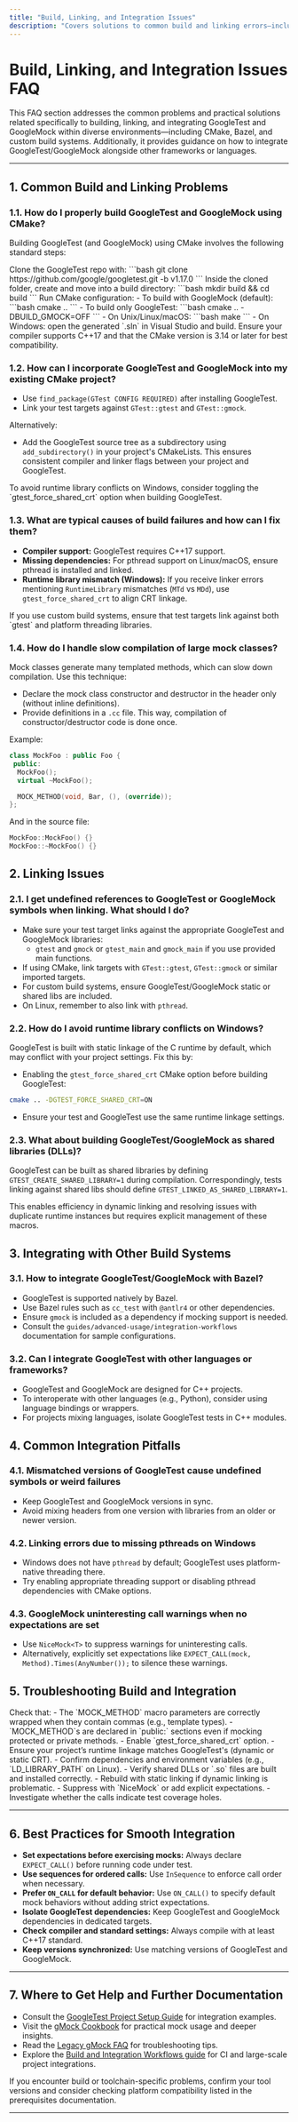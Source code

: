 ```yaml
---
title: "Build, Linking, and Integration Issues"
description: "Covers solutions to common build and linking errors—including CMake, Bazel, and custom build systems—as well as advice on integrating GoogleTest/GoogleMock with other frameworks or languages."
---
```


# Build, Linking, and Integration Issues FAQ

This FAQ section addresses the common problems and practical solutions related specifically to building, linking, and integrating GoogleTest and GoogleMock within diverse environments—including CMake, Bazel, and custom build systems. Additionally, it provides guidance on how to integrate GoogleTest/GoogleMock alongside other frameworks or languages.

---

## 1. Common Build and Linking Problems

### 1.1. How do I properly build GoogleTest and GoogleMock using CMake?

Building GoogleTest (and GoogleMock) using CMake involves the following standard steps:

<Steps>
<Step title="Clone the repository">
Clone the GoogleTest repo with:
```bash
git clone https://github.com/google/googletest.git -b v1.17.0
```
</Step>
<Step title="Create a build directory">
Inside the cloned folder, create and move into a build directory:
```bash
mkdir build && cd build
```
</Step>
<Step title="Configure the build">
Run CMake configuration:
- To build with GoogleMock (default):
```bash
cmake ..
```
- To build only GoogleTest:
```bash
cmake .. -DBUILD_GMOCK=OFF
```
</Step>
<Step title="Build with make or your platform's build tool">
- On Unix/Linux/macOS:
```bash
make
```
- On Windows: open the generated `.sln` in Visual Studio and build.
</Step>
</Steps>

<Note>
Ensure your compiler supports C++17 and that the CMake version is 3.14 or later for best compatibility.
</Note>

### 1.2. How can I incorporate GoogleTest and GoogleMock into my existing CMake project?

- Use `find_package(GTest CONFIG REQUIRED)` after installing GoogleTest.
- Link your test targets against `GTest::gtest` and `GTest::gmock`.

Alternatively:
- Add the GoogleTest source tree as a subdirectory using `add_subdirectory()` in your project's CMakeLists.
  This ensures consistent compiler and linker flags between your project and GoogleTest.

<Tip>
To avoid runtime library conflicts on Windows, consider toggling the `gtest_force_shared_crt` option when building GoogleTest.
</Tip>

### 1.3. What are typical causes of build failures and how can I fix them?

- **Compiler support:** GoogleTest requires C++17 support.
- **Missing dependencies:** For pthread support on Linux/macOS, ensure pthread is installed and linked.
- **Runtime library mismatch (Windows):** If you receive linker errors mentioning `RuntimeLibrary` mismatches (`MTd` vs `MDd`), use `gtest_force_shared_crt` to align CRT linkage.

<Warning>
If you use custom build systems, ensure that test targets link against both `gtest` and platform threading libraries.
</Warning>

### 1.4. How do I handle slow compilation of large mock classes?

Mock classes generate many templated methods, which can slow down compilation. Use this technique:

- Declare the mock class constructor and destructor in the header only (without inline definitions).
- Provide definitions in a `.cc` file. This way, compilation of constructor/destructor code is done once.

Example:
```cpp
class MockFoo : public Foo {
 public:
  MockFoo();
  virtual ~MockFoo();

  MOCK_METHOD(void, Bar, (), (override));
};
```

And in the source file:
```cpp
MockFoo::MockFoo() {}
MockFoo::~MockFoo() {}
```

## 2. Linking Issues

### 2.1. I get undefined references to GoogleTest or GoogleMock symbols when linking. What should I do?

- Make sure your test target links against the appropriate GoogleTest and GoogleMock libraries:
  - `gtest` and `gmock` or `gtest_main` and `gmock_main` if you use provided main functions.
- If using CMake, link targets with `GTest::gtest`, `GTest::gmock` or similar imported targets.
- For custom build systems, ensure GoogleTest/GoogleMock static or shared libs are included.
- On Linux, remember to also link with `pthread`.

### 2.2. How do I avoid runtime library conflicts on Windows?

GoogleTest is built with static linkage of the C runtime by default, which may conflict with your project settings. Fix this by:

- Enabling the `gtest_force_shared_crt` CMake option before building GoogleTest:

```bash
cmake .. -DGTEST_FORCE_SHARED_CRT=ON
```

- Ensure your test and GoogleTest use the same runtime linkage settings.

### 2.3. What about building GoogleTest/GoogleMock as shared libraries (DLLs)?

GoogleTest can be built as shared libraries by defining `GTEST_CREATE_SHARED_LIBRARY=1` during compilation. Correspondingly, tests linking against shared libs should define `GTEST_LINKED_AS_SHARED_LIBRARY=1`.

<Note>
This enables efficiency in dynamic linking and resolving issues with duplicate runtime instances but requires explicit management of these macros.
</Note>

## 3. Integrating with Other Build Systems

### 3.1. How to integrate GoogleTest/GoogleMock with Bazel?

- GoogleTest is supported natively by Bazel.
- Use Bazel rules such as `cc_test` with `@antlr4` or other dependencies.
- Ensure `gmock` is included as a dependency if mocking support is needed.
- Consult the `guides/advanced-usage/integration-workflows` documentation for sample configurations.

### 3.2. Can I integrate GoogleTest with other languages or frameworks?

- GoogleTest and GoogleMock are designed for C++ projects.
- To interoperate with other languages (e.g., Python), consider using language bindings or wrappers.
- For projects mixing languages, isolate GoogleTest tests in C++ modules.

## 4. Common Integration Pitfalls

### 4.1. Mismatched versions of GoogleTest cause undefined symbols or weird failures

- Keep GoogleTest and GoogleMock versions in sync.
- Avoid mixing headers from one version with libraries from an older or newer version.

### 4.2. Linking errors due to missing pthreads on Windows

- Windows does not have `pthread` by default; GoogleTest uses platform-native threading there.
- Try enabling appropriate threading support or disabling pthread dependencies with CMake options.

### 4.3. GoogleMock uninteresting call warnings when no expectations are set

- Use `NiceMock<T>` to suppress warnings for uninteresting calls.
- Alternatively, explicitly set expectations like `EXPECT_CALL(mock, Method).Times(AnyNumber());` to silence these warnings.

## 5. Troubleshooting Build and Integration

<AccordionGroup title="Troubleshooting Scenarios">
<Accordion title="Build Fails with Compiler Errors Related to MOCK_METHOD">
Check that:
- The `MOCK_METHOD` macro parameters are correctly wrapped when they contain commas (e.g., template types).
- `MOCK_METHOD`s are declared in `public:` sections even if mocking protected or private methods.
</Accordion>
<Accordion title="Linker Errors on Windows about CRT Mismatch">
- Enable `gtest_force_shared_crt` option.
- Ensure your project’s runtime linkage matches GoogleTest's (dynamic or static CRT).
</Accordion>
<Accordion title="Test Executable Fails to Run or Load Shared Libraries">
- Confirm dependencies and environment variables (e.g., `LD_LIBRARY_PATH` on Linux).
- Verify shared DLLs or `.so` files are built and installed correctly.
- Rebuild with static linking if dynamic linking is problematic.
</Accordion>
<Accordion title="Uninteresting Call Warnings during Tests">
- Suppress with `NiceMock` or add explicit expectations.
- Investigate whether the calls indicate test coverage holes.
</Accordion>
</AccordionGroup>

---

## 6. Best Practices for Smooth Integration

- **Set expectations before exercising mocks:** Always declare `EXPECT_CALL()` before running code under test.
- **Use sequences for ordered calls:** Use `InSequence` to enforce call order when necessary.
- **Prefer `ON_CALL` for default behavior:** Use `ON_CALL()` to specify default mock behaviors without adding strict expectations.
- **Isolate GoogleTest dependencies:** Keep GoogleTest and GoogleMock dependencies in dedicated targets.
- **Check compiler and standard settings:** Always compile with at least C++17 standard.
- **Keep versions synchronized:** Use matching versions of GoogleTest and GoogleMock.

---

## 7. Where to Get Help and Further Documentation

- Consult the [GoogleTest Project Setup Guide](/guides/getting-started/project-setup) for integration examples.
- Visit the [gMock Cookbook](https://google.github.io/googletest/gmock_cook_book.html) for practical mock usage and deeper insights.
- Read the [Legacy gMock FAQ](https://google.github.io/googletest/gmock_faq.html) for troubleshooting tips.
- Explore the [Build and Integration Workflows guide](/guides/advanced-usage/integration-workflows) for CI and large-scale project integrations.

<Tip>
If you encounter build or toolchain-specific problems, confirm your tool versions and consider checking platform compatibility listed in the prerequisites documentation.
</Tip>

---